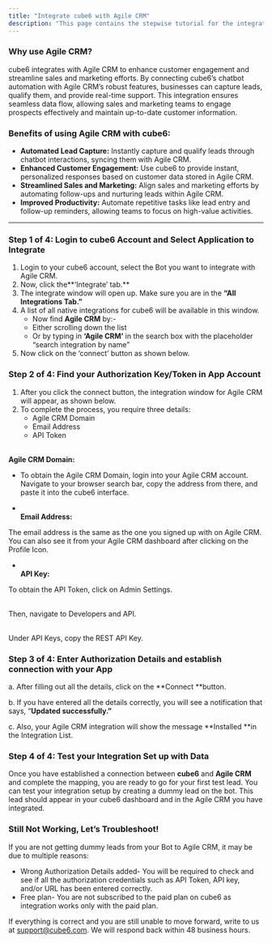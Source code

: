 ```yaml
---
title: "Integrate cube6 with Agile CRM"
description: "This page contains the stepwise tutorial for the integration with cube6"
---
```


### **Why use Agile CRM?**

cube6 integrates with Agile CRM to enhance customer engagement and streamline sales and marketing efforts. By connecting cube6’s chatbot automation with Agile CRM’s robust features, businesses can capture leads, qualify them, and provide real-time support. This integration ensures seamless data flow, allowing sales and marketing teams to engage prospects effectively and maintain up-to-date customer information.

### **Benefits of using Agile CRM with cube6:**

- **Automated Lead Capture:** Instantly capture and qualify leads through chatbot interactions, syncing them with Agile CRM.
- **Enhanced Customer Engagement:** Use cube6 to provide instant, personalized responses based on customer data stored in Agile CRM.
- **Streamlined Sales and Marketing:** Align sales and marketing efforts by automating follow-ups and nurturing leads within Agile CRM.
- **Improved Productivity:** Automate repetitive tasks like lead entry and follow-up reminders, allowing teams to focus on high-value activities.

---

### **Step 1 of 4: Login to cube6 Account and Select Application to Integrate**

1. Login to your cube6 account, select the Bot you want to integrate with Agile CRM.
2. Now, click the**‘Integrate’ tab.** 
3. The integrate window will open up. Make sure you are in the **“All Integrations Tab.”**
4. A list of all native integrations for cube6 will be available in this window.
   - Now find **Agile CRM** by:-
   - Either scrolling down the list
   - Or by typing in **‘Agile CRM’** in the search box with the placeholder “search integration by name”
5. Now click on the ‘connect’ button as shown below.

### **Step 2 of 4: Find your Authorization Key/Token in App Account**

1. After you click the connect button, the integration window for Agile CRM will appear, as shown below.
2. To complete the process, you require three details:
   - Agile CRM Domain
   - Email Address
   - API Token

**\
Agile CRM Domain:**

- To obtain the Agile CRM Domain, login into your Agile CRM account. Navigate to your browser search bar, copy the address from there, and paste it into the cube6 interface.


- **\
  Email Address:**

The email address is the same as the one you signed up with on Agile CRM. You can also see it from your Agile CRM dashboard after clicking on the Profile Icon.

- **\
  API Key:**

To obtain the API Token, click on Admin Settings.

\
Then, navigate to Developers and API.

\
Under API Keys, copy the REST API Key.

### **Step 3 of 4: Enter Authorization Details and establish connection with your App**

a. After filling out all the details, click on the **Connect **button.

b. If you have entered all the details correctly, you will see a notification that says, “**Updated successfully.”**

c. Also, your Agile CRM integration will show the message **Installed **in the Integration List.

### **Step 4 of 4: Test your Integration Set up with Data**

Once you have established a connection between **cube6** and **Agile CRM** and complete the mapping, you are ready to go for your first test lead. You can test your integration setup by creating a dummy lead on the bot. This lead should appear in your cube6 dashboard and in the Agile CRM you have integrated.

### **Still Not Working, Let’s Troubleshoot\!**

If you are not getting dummy leads from your Bot to Agile CRM, it may be due to multiple reasons:

- Wrong Authorization Details added- You will be required to check and see if all the authorization credentials such as API Token, API key, and/or URL has been entered correctly.
- Free plan- You are not subscribed to the paid plan on cube6 as integration works only with the paid plan.

If everything is correct and you are still unable to move forward, write to us at [support@cube6.com](mailto:support@cube6.com). We will respond back within 48 business hours.